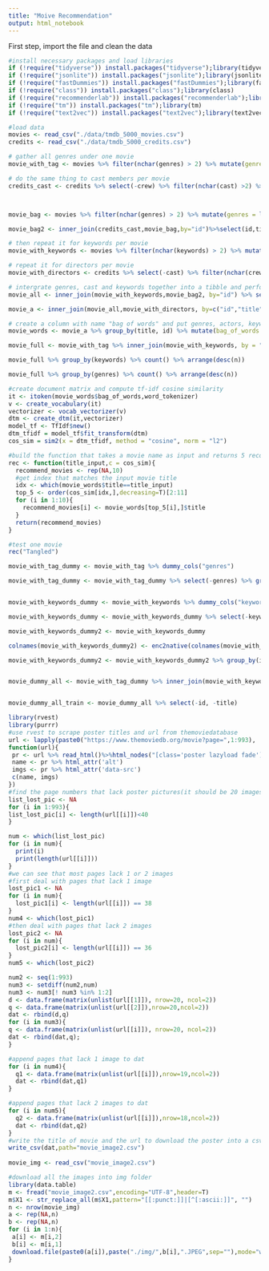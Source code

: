 ---
title: "Moive Recommendation"
output: html_notebook
---

First step, import the file and clean the data 

```{r, echo=FALSE}
#install necessary packages and load libraries
if (!require("tidyverse")) install.packages("tidyverse");library(tidyverse)
if (!require("jsonlite")) install.packages("jsonlite");library(jsonlite)
if (!require("fastDummies")) install.packages("fastDummies");library(fastDummies)
if (!require("class")) install.packages("class");library(class)
if (!require("recommenderlab")) install.packages("recommenderlab");library(recommenderlab)
if (!require("tm")) install.packages("tm");library(tm)
if (!require("text2vec")) install.packages("text2vec");library(text2vec)
```


```{r}
#load data
movies <- read_csv("./data/tmdb_5000_movies.csv")
credits <- read_csv("./data/tmdb_5000_credits.csv")
```


```{r}
# gather all genres under one movie 
movie_with_tag <- movies %>% filter(nchar(genres) > 2) %>% mutate(genres = lapply(genres, fromJSON)) %>% unnest(genres) %>% select(id, title, genres = name)

# do the same thing to cast members per movie 
credits_cast <- credits %>% select(-crew) %>% filter(nchar(cast) >2) %>% mutate(cast=lapply(cast,fromJSON)) %>% unnest(cast) %>% select(movie_id,title,cast=name) %>% mutate(id=movie_id)%>%mutate(movie_id=NULL) %>% mutate(casts = str_replace_all(cast, " ", "")) %>% select(id, title, cast = casts) %>% group_by(id, title) %>% mutate(cast = paste0(cast, collapse = " ")) %>% distinct()



movie_bag <- movies %>% filter(nchar(genres) > 2) %>% mutate(genres = lapply(genres, fromJSON)) %>% unnest(genres) %>% select(id,title,genres=name,overview) %>% group_by(id,title) %>% mutate(genres = paste0(genres, collapse =" ")) %>% distinct()

movie_bag2 <- inner_join(credits_cast,movie_bag,by="id")%>%select(id,title.x,cast,genres,overview)

# then repeat it for keywords per movie 
movie_with_keywords <- movies %>% filter(nchar(keywords) > 2) %>% mutate(keywords = lapply(keywords, fromJSON)) %>% unnest(keywords) %>% select(id, title, keywords = name)%>% group_by(id,title) %>% mutate(keywords=paste0(keywords, collapse=" ")) %>% distinct()

# repeat it for directors per movie 
movie_with_directors <- credits %>% select(-cast) %>% filter(nchar(crew) >2) %>% mutate(directors = lapply(crew, fromJSON)) %>% unnest(directors)%>% select(movie_id,title,job,directors=name) %>% filter(job == "Director")%>%mutate(id=movie_id)%>%mutate(movie_id=NULL)%>% mutate(director = str_replace_all(directors, " ", "")) %>% select(id, title, directors = director) %>% group_by(id, title) %>% mutate(directors = paste0(directors, collapse = " ")) %>% distinct()

# intergrate genres, cast and keywords together into a tibble and perform some preprocessing(transform words into lower case, remove punctuation)
movie_all <- inner_join(movie_with_keywords,movie_bag2, by="id") %>% select(-title.x) %>% mutate(overview=tolower(overview))%>%mutate(overview=removePunctuation(overview)) %>% mutate(keywords=tolower(keywords)) %>% mutate(cast=tolower(cast)) %>% mutate(genres=tolower(genres))

movie_a <- inner_join(movie_all,movie_with_directors, by=c("id","title"))%>% mutate(directors=tolower(directors))

# create a column with name "bag of words" and put genres, actors, keywords and overview into it to construct bag of words for each film
movie_words <- movie_a %>% group_by(title, id) %>% mutate(bag_of_words = paste(genres, keywords, cast, overview, directors, sep=" ",collapse=" "))

movie_full <- movie_with_tag %>% inner_join(movie_with_keywords, by = "id")

movie_full %>% group_by(keywords) %>% count() %>% arrange(desc(n))

movie_full %>% group_by(genres) %>% count() %>% arrange(desc(n))

#create document matrix and compute tf-idf cosine similarity 
it <- itoken(movie_words$bag_of_words,word_tokenizer)
v <- create_vocabulary(it)
vectorizer <- vocab_vectorizer(v)
dtm <- create_dtm(it,vectorizer)
model_tf <- TfIdf$new()
dtm_tfidf = model_tf$fit_transform(dtm)
cos_sim = sim2(x = dtm_tfidf, method = "cosine", norm = "l2")

#build the function that takes a movie name as input and returns 5 recommended movies
rec <- function(title_input,c = cos_sim){
  recommend_movies <- rep(NA,10)
  #get index that matches the input movie title
  idx <- which(movie_words$title==title_input)
  top_5 <- order(cos_sim[idx,],decreasing=T)[2:11]
  for (i in 1:10){
    recommend_movies[i] <- movie_words[top_5[i],]$title
  }
  return(recommend_movies)
}

#test one movie
rec("Tangled")
```



```{r}

movie_with_tag_dummy <- movie_with_tag %>% dummy_cols("genres") 

movie_with_tag_dummy <- movie_with_tag_dummy %>% select(-genres) %>% group_by(id, title) %>% summarize_all(sum) 


movie_with_keywords_dummy <- movie_with_keywords %>% dummy_cols("keywords")

movie_with_keywords_dummy <- movie_with_keywords_dummy %>% select(-keywords) 

movie_with_keywords_dummy2 <- movie_with_keywords_dummy

colnames(movie_with_keywords_dummy2) <- enc2native(colnames(movie_with_keywords_dummy2))

movie_with_keywords_dummy2 <- movie_with_keywords_dummy2 %>% group_by(id, title) %>% summarize_all(sum)


movie_dummy_all <- movie_with_tag_dummy %>% inner_join(movie_with_keywords_dummy2, by = c("id", "title"))



```


```{r}
movie_dummy_all_train <- movie_dummy_all %>% select(-id, -title)


```

```{r warning=F}
library(rvest)
library(purrr)
#use rvest to scrape poster titles and url from themoviedatabase
url <- lapply(paste0("https://www.themoviedb.org/movie?page=",1:993),
function(url){
 pr <- url %>% read_html()%>%html_nodes("[class='poster lazyload fade']")
 name <- pr %>% html_attr('alt')
 imgs <- pr %>% html_attr('data-src')
 c(name, imgs)
})
#find the page numbers that lack poster pictures(it should be 20 images per page)
list_lost_pic <- NA
for (i in 1:993){
list_lost_pic[i] <- length(url[[i]])<40
}

num <- which(list_lost_pic)
for (i in num){
  print(i)
  print(length(url[[i]]))
}
#we can see that most pages lack 1 or 2 images
#first deal with pages that lack 1 image
lost_pic1 <- NA
for (i in num){
  lost_pic1[i] <- length(url[[i]]) == 38
}
num4 <- which(lost_pic1)
#then deal with pages that lack 2 images
lost_pic2 <- NA
for (i in num){
  lost_pic2[i] <- length(url[[i]]) == 36
}
num5 <- which(lost_pic2)

num2 <- seq(1:993)
num3 <- setdiff(num2,num)
num3 <- num3[! num3 %in% 1:2]
d <- data.frame(matrix(unlist(url[[1]]), nrow=20, ncol=2))
q <- data.frame(matrix(unlist(url[[2]]),nrow=20,ncol=2))
dat <- rbind(d,q)
for (i in num3){
q <- data.frame(matrix(unlist(url[[i]]), nrow=20, ncol=2))
dat <- rbind(dat,q);
}

#append pages that lack 1 image to dat
for (i in num4){
  q1 <- data.frame(matrix(unlist(url[[i]]),nrow=19,ncol=2))
  dat <- rbind(dat,q1)
}

#append pages that lack 2 images to dat
for (i in num5){
  q2 <- data.frame(matrix(unlist(url[[i]]),nrow=18,ncol=2))
  dat <- rbind(dat,q2)
}
#write the title of movie and the url to download the poster into a csv file
write_csv(dat,path="movie_image2.csv")
 
movie_img <- read_csv("movie_image2.csv")

#download all the images into img folder
library(data.table)
m <- fread("movie_image2.csv",encoding="UTF-8",header=T)
m$X1 <- str_replace_all(m$X1,pattern="[[:punct:]]|[^[:ascii:]]", "")
n <- nrow(movie_img)
a <- rep(NA,n)
b <- rep(NA,n)
for (i in 1:n){
 a[i] <- m[i,2]
 b[i] <- m[i,1]
 download.file(paste0(a[i]),paste("./img/",b[i],".JPEG",sep=""),mode="wb")
}
```
